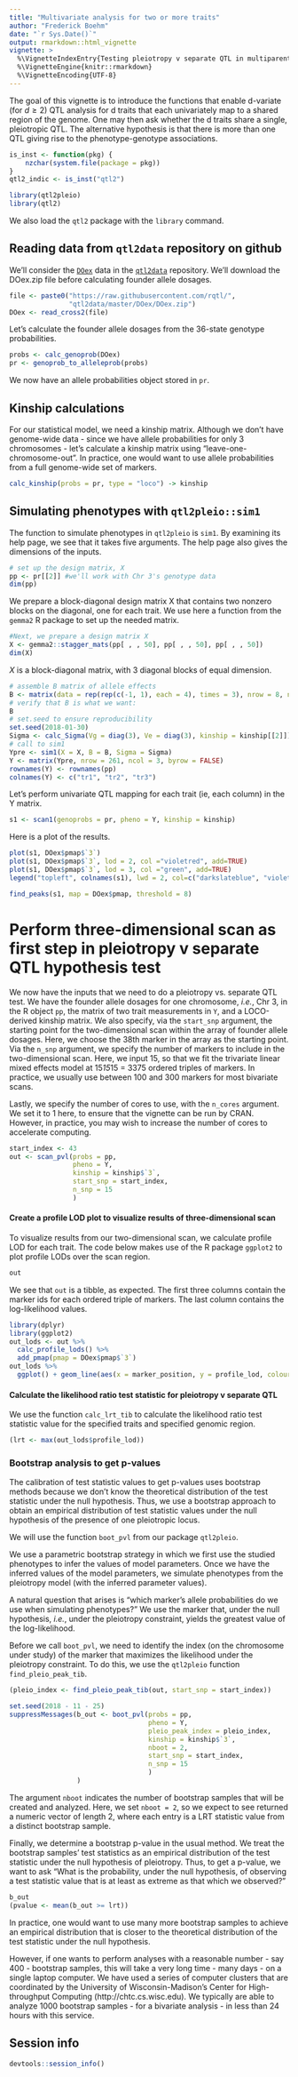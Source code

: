 ```yaml
---
title: "Multivariate analysis for two or more traits"
author: "Frederick Boehm"
date: "`r Sys.Date()`"
output: rmarkdown::html_vignette
vignette: >
  %\VignetteIndexEntry{Testing pleiotropy v separate QTL in multiparental populations}
  %\VignetteEngine{knitr::rmarkdown}
  %\VignetteEncoding{UTF-8}
---
```



The goal of this vignette is to introduce the functions that enable d-variate (for $d \ge 2$) QTL analysis for d traits that each univariately map to a shared region of the genome. One may then ask whether the d traits share a single, pleiotropic QTL. The alternative hypothesis is that there is more than one QTL giving rise to the phenotype-genotype associations.

```r
is_inst <- function(pkg) {
    nzchar(system.file(package = pkg))
}
qtl2_indic <- is_inst("qtl2")
```



```r
library(qtl2pleio)
library(qtl2)
```

We also load the `qtl2` package with the `library` command.


## Reading data from `qtl2data` repository on github

We'll consider the
[`DOex`](https://github.com/rqtl/qtl2data/tree/master/DOex) data in
the [`qtl2data`](https://github.com/rqtl/qtl2data) repository.
We'll download the DOex.zip file before calculating founder allele dosages.

```r
file <- paste0("https://raw.githubusercontent.com/rqtl/",
               "qtl2data/master/DOex/DOex.zip")
DOex <- read_cross2(file)
```

Let's calculate the founder allele dosages from the 36-state genotype probabilities.

```r
probs <- calc_genoprob(DOex)
pr <- genoprob_to_alleleprob(probs)
```


We now have an allele probabilities object stored in `pr`.


## Kinship calculations

For our statistical model, we need a kinship matrix. Although we don't have genome-wide data - since we have allele probabilities for only 3 chromosomes - let's calculate a kinship matrix using "leave-one-chromosome-out". In practice, one would want to use allele probabilities from a full genome-wide set of markers.

```r
calc_kinship(probs = pr, type = "loco") -> kinship
```



## Simulating phenotypes with `qtl2pleio::sim1`


The function to simulate phenotypes in `qtl2pleio` is `sim1`. By examining its help page, we see that it takes five arguments. The help page also gives the dimensions of the inputs.

```r
# set up the design matrix, X
pp <- pr[[2]] #we'll work with Chr 3's genotype data
dim(pp)
```

We prepare a block-diagonal design matrix X that contains two nonzero blocks on the diagonal, one for each trait. We use here a function from the `gemma2` R package to set up the needed matrix.



```r
#Next, we prepare a design matrix X
X <- gemma2::stagger_mats(pp[ , , 50], pp[ , , 50], pp[ , , 50])
dim(X)
```

$X$ is a block-diagonal matrix, with 3 diagonal blocks of equal dimension.


```r
# assemble B matrix of allele effects
B <- matrix(data = rep(rep(c(-1, 1), each = 4), times = 3), nrow = 8, ncol = 3, byrow = FALSE)
# verify that B is what we want:
B
# set.seed to ensure reproducibility
set.seed(2018-01-30)
Sigma <- calc_Sigma(Vg = diag(3), Ve = diag(3), kinship = kinship[[2]])
# call to sim1
Ypre <- sim1(X = X, B = B, Sigma = Sigma)
Y <- matrix(Ypre, nrow = 261, ncol = 3, byrow = FALSE)
rownames(Y) <- rownames(pp)
colnames(Y) <- c("tr1", "tr2", "tr3")
```

Let's perform univariate QTL mapping for each trait (ie, each column) in the Y matrix.

```r
s1 <- scan1(genoprobs = pr, pheno = Y, kinship = kinship)
```

Here is a plot of the results.

```r
plot(s1, DOex$pmap$`3`)
plot(s1, DOex$pmap$`3`, lod = 2, col ="violetred", add=TRUE)
plot(s1, DOex$pmap$`3`, lod = 3, col ="green", add=TRUE)
legend("topleft", colnames(s1), lwd = 2, col=c("darkslateblue", "violetred", "green"), bg="gray92")

```


```r
find_peaks(s1, map = DOex$pmap, threshold = 8)
```



# Perform three-dimensional scan as first step in pleiotropy v separate QTL hypothesis test

We now have the inputs that we need to do a pleiotropy vs. separate QTL test. We have the founder allele dosages for one chromosome, *i.e.*, Chr 3, in the R object `pp`, the matrix of two trait measurements in `Y`, and a LOCO-derived kinship matrix. We also specify, via the `start_snp` argument, the starting point for the two-dimensional scan within the array of founder allele dosages. Here, we choose the 38th marker in the array as the starting point. Via the `n_snp` argument, we specify the number of markers to include in the two-dimensional scan. Here, we input 15, so that we fit the trivariate linear mixed effects model at 15*15*15 = 3375 ordered triples of markers. In practice, we usually use between 100 and 300 markers for most bivariate scans.

Lastly, we specify the number of cores to use, with the `n_cores` argument. We set it to 1 here, to ensure that the vignette can be run by CRAN. However, in practice, you may wish to increase the number of cores to accelerate computing.



```r
start_index <- 43
out <- scan_pvl(probs = pp,
                pheno = Y,
                kinship = kinship$`3`,
                start_snp = start_index,
                n_snp = 15
                )
```





#### Create a profile LOD plot to visualize results of three-dimensional scan

To visualize results from our two-dimensional scan, we calculate profile LOD for each trait. The code below makes use of the R package `ggplot2` to plot profile LODs over the scan region.

```r
out
```

We see that `out` is a tibble, as expected. The first three columns contain the marker ids for each ordered triple of markers. The last column contains the log-likelihood values.


```r
library(dplyr)
library(ggplot2)
out_lods <- out %>%
  calc_profile_lods() %>%
  add_pmap(pmap = DOex$pmap$`3`)
out_lods %>% 
  ggplot() + geom_line(aes(x = marker_position, y = profile_lod, colour = trait))
```




#### Calculate the likelihood ratio test statistic for pleiotropy v separate QTL

We use the function `calc_lrt_tib` to calculate the likelihood ratio test statistic value for the specified traits and specified genomic region.

```r
(lrt <- max(out_lods$profile_lod))
```

### Bootstrap analysis to get p-values

The calibration of test statistic values to get p-values uses bootstrap methods because we don't know the theoretical distribution of the test statistic under the null hypothesis. Thus, we use a bootstrap approach to obtain an empirical distribution of test statistic values under the null hypothesis of the presence of one pleiotropic locus.

We will use the function `boot_pvl` from our package `qtl2pleio`.

We use a parametric bootstrap strategy in which we first use the studied phenotypes to infer the values of model parameters. Once we have the inferred values of the model parameters, we simulate phenotypes from the pleiotropy model (with the inferred parameter values).


A natural question that arises is "which marker's allele probabilities do we use when simulating phenotypes?" We use the marker that, under the null hypothesis, *i.e.*, under the pleiotropy constraint, yields the greatest value of the log-likelihood.

Before we call `boot_pvl`, we need to identify the index (on the chromosome under study) of the marker that maximizes the likelihood under the pleiotropy constraint. To do this, we use the `qtl2pleio` function `find_pleio_peak_tib`.

```r
(pleio_index <- find_pleio_peak_tib(out, start_snp = start_index))
```




```r
set.seed(2018 - 11 - 25)
suppressMessages(b_out <- boot_pvl(probs = pp,
                                   pheno = Y,
                                   pleio_peak_index = pleio_index,
                                   kinship = kinship$`3`, 
                                   nboot = 2,
                                   start_snp = start_index,
                                   n_snp = 15
                                   )
                 )

```


The argument `nboot` indicates the number of bootstrap samples that will be created and analyzed. Here, we set `nboot = 2`, so we expect to see returned a numeric vector of length 2, where each entry is a LRT statistic value from a distinct bootstrap sample.

Finally, we determine a bootstrap p-value in the usual method. We treat the bootstrap samples' test statistics as an empirical distribution of the test statistic under the null hypothesis of pleiotropy. Thus, to get a p-value, we want to ask "What is the probability, under the null hypothesis, of observing a test statistic value that is at least as extreme as that which we observed?"

```r
b_out
(pvalue <- mean(b_out >= lrt))
```

In practice, one would want to use many more bootstrap samples to achieve an empirical distribution that is closer to the theoretical distribution of the test statistic under the null hypothesis.

However, if one wants to perform analyses with a reasonable number - say 400 - bootstrap samples, this will take a very long time - many days - on a single laptop computer. We have used a series of computer clusters that are coordinated by the University of Wisconsin-Madison's Center for High-throughput Computing (http://chtc.cs.wisc.edu). We typically are able to analyze 1000 bootstrap samples - for a bivariate analysis - in less than 24 hours with this service.






## Session info

```r
devtools::session_info()
```
